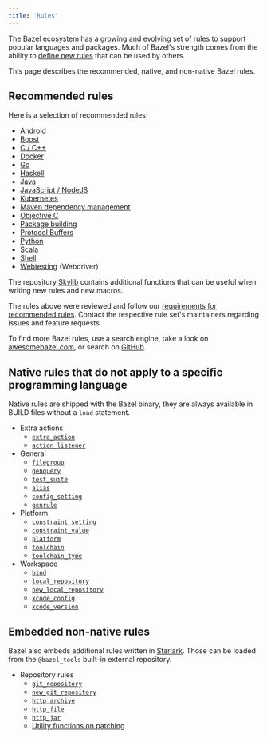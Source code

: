 ```yaml
---
title: 'Rules'
---
```



The Bazel ecosystem has a growing and evolving set of rules to support popular
languages and packages. Much of Bazel's strength comes from the ability to
[define new rules](/rules/concepts) that can be used by others.

This page describes the recommended, native, and non-native Bazel rules.

## Recommended rules

Here is a selection of recommended rules:

* [Android](/docs/bazel-and-android)
* [Boost](https://github.com/nelhage/rules_boost)
* [C / C++](/docs/bazel-and-cpp)
* [Docker](https://github.com/bazelbuild/rules_docker)
* [Go](https://github.com/bazelbuild/rules_go)
* [Haskell](https://github.com/tweag/rules_haskell)
* [Java](/docs/bazel-and-java)
* [JavaScript / NodeJS](https://github.com/bazelbuild/rules_nodejs)
* [Kubernetes](https://github.com/bazelbuild/rules_k8s)
* [Maven dependency management](https://github.com/bazelbuild/rules_jvm_external)
* [Objective C](/docs/bazel-and-apple)
* [Package building](https://github.com/bazelbuild/rules_pkg)
* [Protocol Buffers](https://github.com/bazelbuild/rules_proto#protobuf-rules-for-bazel)
* [Python](https://github.com/bazelbuild/rules_python)
* [Scala](https://github.com/bazelbuild/rules_scala)
* [Shell](/reference/be/shell)
* [Webtesting](https://github.com/bazelbuild/rules_webtesting) (Webdriver)

The repository [Skylib](https://github.com/bazelbuild/bazel-skylib) contains
additional functions that can be useful when writing new rules and new
macros.

The rules above were reviewed and follow our
[requirements for recommended rules](/contribute/recommended-rules).
Contact the respective rule set's maintainers regarding issues and feature
requests.

To find more Bazel rules, use a search engine, take a look on
[awesomebazel.com](https://awesomebazel.com/), or search on
[GitHub](https://github.com/search?o=desc&q=bazel+rules&s=stars&type=Repositories).

## Native rules that do not apply to a specific programming language

Native rules are shipped with the Bazel binary, they are always available in
BUILD files without a `load` statement.

* Extra actions
  - [`extra_action`](/reference/be/extra-actions#extra_action)
  - [`action_listener`](/reference/be/extra-actions#action_listener)
* General
  - [`filegroup`](/reference/be/general#filegroup)
  - [`genquery`](/reference/be/general#genquery)
  - [`test_suite`](/reference/be/general#test_suite)
  - [`alias`](/reference/be/general#alias)
  - [`config_setting`](/reference/be/general#config_setting)
  - [`genrule`](/reference/be/general#genrule)
* Platform
  - [`constraint_setting`](/reference/be/platform#constraint_setting)
  - [`constraint_value`](/reference/be/platform#constraint_value)
  - [`platform`](/reference/be/platform#platform)
  - [`toolchain`](/reference/be/platform#toolchain)
  - [`toolchain_type`](/reference/be/platform#toolchain_type)
* Workspace
  - [`bind`](/reference/be/workspace#bind)
  - [`local_repository`](/reference/be/workspace#local_repository)
  - [`new_local_repository`](/reference/be/workspace#new_local_repository)
  - [`xcode_config`](/reference/be/objective-c#xcode_config)
  - [`xcode_version`](/reference/be/objective-c#xcode_version)

## Embedded non-native rules

Bazel also embeds additional rules written in [Starlark](/rules/language). Those can be loaded from
the `@bazel_tools` built-in external repository.

* Repository rules
  - [`git_repository`](/rules/lib/repo/git#git_repository)
  - [`new_git_repository`](/rules/lib/repo/git#new_git_repository)
  - [`http_archive`](/rules/lib/repo/http#http_archive)
  - [`http_file`](/rules/lib/repo/http#http_archive)
  - [`http_jar`](/rules/lib/repo/http#http_jar)
  - [Utility functions on patching](/rules/lib/repo/utils)
